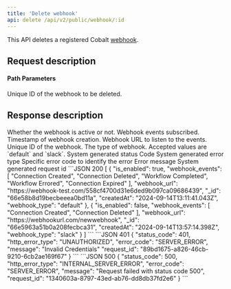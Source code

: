 ```yaml
---
title: 'Delete webhook'
api: delete /api/v2/public/webhook/:id
---
```


This API deletes a registered Cobalt [webhook](https://app.gocobalt.io/developer/webhooks). 

## Request description
#### Path Parameters
<ParamField path="id" type="string" required>
  Unique ID of the webhook to be deleted.
</ParamField>

## Response description

<Tabs>
  <Tab title="200">
    <ResponseField name="is_enabled" type="boolean">
     Whether the webhook is active or not.
    </ResponseField>
    <ResponseField name="webhook_events" type="array">
  Webhook events subscribed.
  </ResponseField>
      <ResponseField name="created_At" type="string">
     Timestamp of webhook creation.
    </ResponseField>
      <ResponseField name="webhook_url" type="string">
     Webhook URL to listen to the events.
    </ResponseField>
        <ResponseField name="_id" type="string">
     Unique ID of the webhook.
    </ResponseField>
    <ResponseField name="webhook_type" type="string">
      The type of webhook. Accepted values are `default` and `slack`.
    </ResponseField>
  </Tab>


  <Tab title="Error">
    <ResponseField name="status_code" type="integer">
    System generated status Code
    </ResponseField>
    <ResponseField name="http_error_type" type="string">
    System generated error type
    </ResponseField>
    <ResponseField name="error_code" type="string">
    Specific error code to identify the error
    </ResponseField>
    <ResponseField name="message" type="string">
    Error message
    </ResponseField>
    <ResponseField name="request_id" type="string">
    System generated request id
    </ResponseField>
  </Tab>
</Tabs>

<ResponseExample>
```JSON 200
[
    {
        "is_enabled": true,
        "webhook_events": [
            "Connection Created",
            "Connection Deleted",
            "Workflow Completed",
            "Workflow Errored",
            "Connection Expired"
        ],
        "webhook_url": "https://webhook-test.com/558cf4700d31e6ded9b097ca09686439",
        "_id": "66e58b8d19becbeeea0bd11a",
        "createdAt": "2024-09-14T13:11:41.043Z",
        "webhook_type": "default"
    },
    {
        "is_enabled": false,
        "webhook_events": [
            "Connection Created",
            "Connection Deleted"
        ],
        "webhook_url": "https://webhookurl.com/newwebhook",
        "_id": "66e5963a51b0a208fecbca31",
        "createdAt": "2024-09-14T13:57:14.398Z",
        "webhook_type": "slack"
    }
]
```
```JSON 401
{
    "status_code": 401,
    "http_error_type": "UNAUTHORIZED",
    "error_code": "SERVER_ERROR",
    "message": "Invalid Credentials"
    "request_id": "89bd1675-a826-46cb-9210-6cb2ae169f67"
}
```
```JSON 500
{
    "status_code": 500,
    "http_error_type": "INTERNAL_SERVER_ERROR",
    "error_code": "SERVER_ERROR",
    "message": "Request failed with status code 500",
    "request_id": "1340603a-8797-43ed-ab76-dd8db37fd2e6"
}
```
</ ResponseExample>